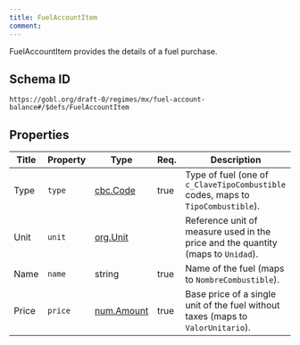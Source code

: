 ```yaml
---
title: FuelAccountItem
comment: 
---
```


FuelAccountItem provides the details of a fuel purchase.

## Schema ID

`https://gobl.org/draft-0/regimes/mx/fuel-account-balance#/$defs/FuelAccountItem`

## Properties

| Title | Property | Type                              | Req. | Description                                                                      |
|-------|----------|-----------------------------------|------|----------------------------------------------------------------------------------|
| Type  | `type`   | [cbc.Code](/draft-0/cbc/code)     | true | Type of fuel (one of `c_ClaveTipoCombustible` codes, maps to `TipoCombustible`). |
| Unit  | `unit`   | [org.Unit](/draft-0/org/unit)     |      | Reference unit of measure used in the price and the quantity (maps to `Unidad`). |
| Name  | `name`   | string                            | true | Name of the fuel (maps to `NombreCombustible`).                                  |
| Price | `price`  | [num.Amount](/draft-0/num/amount) | true | Base price of a single unit of the fuel without taxes (maps to `ValorUnitario`). |

